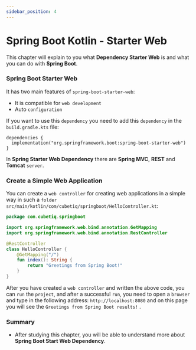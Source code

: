 ```yaml
---
sidebar_position: 4
---
```


# Spring Boot Kotlin - Starter Web

This chapter will explain to you what **Dependency Starter Web** is and what you can do with **Spring Boot**.

### Spring Boot Starter Web

It has two main features of `spring-boot-starter-web`:

- It is compatible for `web development`
- Auto `configuration`

If you want to use this `dependency` you need to add this `dependency` in the `build.gradle.kts` file:

```shell
dependencies {
  implementation("org.springframework.boot:spring-boot-starter-web")
}
```

In **Spring Starter Web Dependency** there are **Spring MVC**, **REST** and **Tomcat** `server`.

### Create a Simple Web Application

You can create a `web controller` for creating web applications in a simple way in such a `folder` `src/main/kotlin/com/cubetiq/springboot/HelloController.kt`:

```kotlin
package com.cubetiq.springboot

import org.springframework.web.bind.annotation.GetMapping
import org.springframework.web.bind.annotation.RestController

@RestController
class HelloController {
    @GetMapping("/")
    fun index(): String {
        return "Greetings from Spring Boot!"
    }
}
```

After you have created a `web controller` and written the above code, you can `run` the `project`, and after a successful `run`, you need to open a `browser` and type in the following address: `http://localhost:8080` and on this page you will see the `Greetings from Spring Boot results!` .

### Summary

- After studying this chapter, you will be able to understand more about **Spring Boot Start Web Dependency**.
